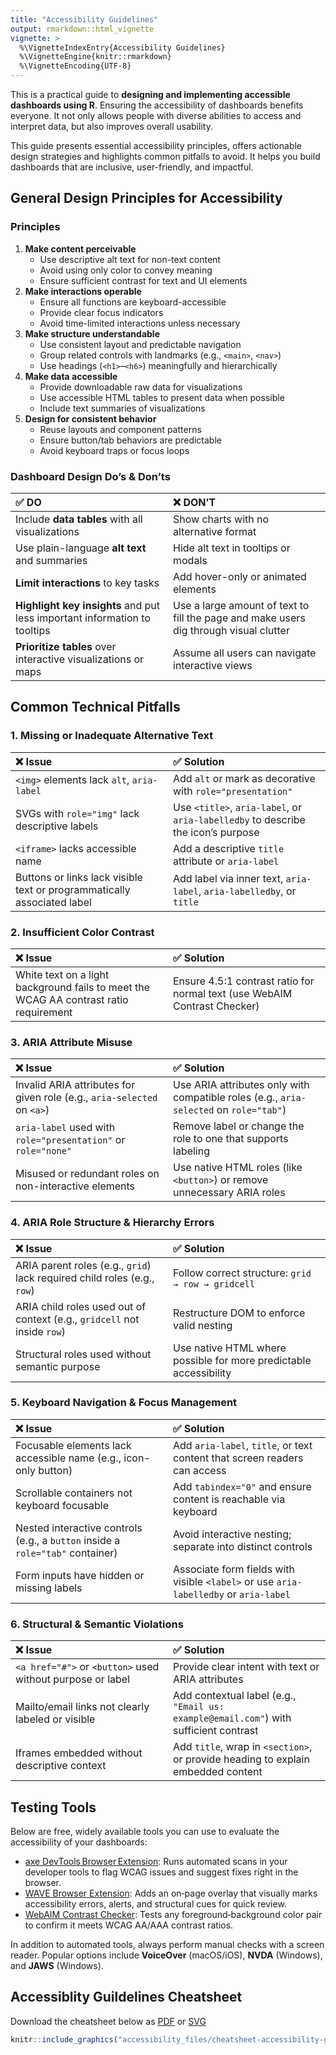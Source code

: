 ```yaml
---
title: "Accessibility Guidelines"
output: rmarkdown::html_vignette
vignette: >
  %\VignetteIndexEntry{Accessibility Guidelines}
  %\VignetteEngine{knitr::rmarkdown}
  %\VignetteEncoding{UTF-8}
---
```

This is a practical guide to **designing and implementing accessible dashboards using R**.
Ensuring the accessibility of dashboards benefits everyone. It not only allows people with diverse abilities to access and interpret data, but also improves overall usability.

This guide presents essential accessibility principles, offers actionable design strategies and highlights common pitfalls to avoid. It helps you build dashboards that are inclusive, user-friendly, and impactful.


## General Design Principles for Accessibility

### Principles
1. **Make content perceivable**
   * Use descriptive alt text for non-text content  
   * Avoid using only color to convey meaning  
   * Ensure sufficient contrast for text and UI elements

2. **Make interactions operable**
   * Ensure all functions are keyboard-accessible  
   * Provide clear focus indicators  
   * Avoid time-limited interactions unless necessary

3. **Make structure understandable**
   * Use consistent layout and predictable navigation  
   * Group related controls with landmarks (e.g., `<main>`, `<nav>`)  
   * Use headings (`<h1>`–`<h6>`) meaningfully and hierarchically

4. **Make data accessible**
   * Provide downloadable raw data for visualizations
   * Use accessible HTML tables to present data when possible
   * Include text summaries of visualizations  

5. **Design for consistent behavior**
   * Reuse layouts and component patterns  
   * Ensure button/tab behaviors are predictable  
   * Avoid keyboard traps or focus loops

### Dashboard Design Do’s & Don’ts

| ✅ DO | ❌ DON'T |
| :---- | :---- |
| Include **data tables** with all visualizations | Show charts with no alternative format |
| Use plain-language **alt text** and summaries | Hide alt text in tooltips or modals |
| **Limit interactions** to key tasks | Add hover-only or animated elements |
| **Highlight key insights** and put less important information to tooltips | Use a large amount of text to fill the page and make users dig through visual clutter |
| **Prioritize tables** over interactive visualizations or maps | Assume all users can navigate interactive views |

## Common Technical Pitfalls


### **1\. Missing or Inadequate Alternative Text**

| ❌ Issue | ✅ Solution |
| :---- | :---- |
| `<img>` elements lack `alt`, `aria-label` | Add `alt` or mark as decorative with `role="presentation"` |
| SVGs with `role="img"` lack descriptive labels | Use `<title>`, `aria-label`, or `aria-labelledby` to describe the icon’s purpose |
| `<iframe>` lacks accessible name | Add a descriptive `title` attribute or `aria-label` |
| Buttons or links lack visible text or programmatically associated label | Add label via inner text, `aria-label`, `aria-labelledby`, or `title` |

### **2\. Insufficient Color Contrast**

| ❌ Issue | ✅ Solution |
| :---- | :---- |
| White text on a light background fails to meet the WCAG AA contrast ratio requirement | Ensure 4.5:1 contrast ratio for normal text (use WebAIM Contrast Checker) |

### **3\. ARIA Attribute Misuse**

| ❌ Issue | ✅ Solution |
| :---- | :---- |
| Invalid ARIA attributes for given role (e.g., `aria-selected` on `<a>`) | Use ARIA attributes only with compatible roles (e.g., `aria-selected` on `role="tab"`) |
| `aria-label` used with `role="presentation"` or `role="none"` | Remove label or change the role to one that supports labeling |
| Misused or redundant roles on non-interactive elements | Use native HTML roles (like `<button>`) or remove unnecessary ARIA roles |

### **4\. ARIA Role Structure & Hierarchy Errors**

| ❌ Issue | ✅ Solution |
| :---- | :---- |
| ARIA parent roles (e.g., `grid`) lack required child roles (e.g., `row`) | Follow correct structure: `grid → row → gridcell` |
| ARIA child roles used out of context (e.g., `gridcell` not inside `row`) | Restructure DOM to enforce valid nesting |
| Structural roles used without semantic purpose | Use native HTML where possible for more predictable accessibility |

### **5\. Keyboard Navigation & Focus Management**

| ❌ Issue | ✅ Solution |
| :---- | :---- |
| Focusable elements lack accessible name (e.g., icon-only button) | Add `aria-label`, `title`, or text content that screen readers can access |
| Scrollable containers not keyboard focusable | Add `tabindex="0"` and ensure content is reachable via keyboard |
| Nested interactive controls (e.g., a `button` inside a `role="tab"` container) | Avoid interactive nesting; separate into distinct controls |
| Form inputs have hidden or missing labels | Associate form fields with visible `<label>` or use `aria-labelledby` or `aria-label` |

### **6\. Structural & Semantic Violations**

| ❌ Issue | ✅ Solution |
| :---- | :---- |
| `<a href="#">` or `<button>` used without purpose or label | Provide clear intent with text or ARIA attributes |
| Mailto/email links not clearly labeled or visible | Add contextual label (e.g., `"Email us: example@email.com"`) with sufficient contrast |
| Iframes embedded without descriptive context | Add `title`, wrap in `<section>`, or provide heading to explain embedded content |

## Testing Tools

Below are free, widely available tools you can use to evaluate the accessibility of your dashboards:

* [axe DevTools Browser Extension](https://www.deque.com/axe/browser-extensions/): Runs automated scans in your developer tools to flag WCAG issues and suggest fixes right in the browser.
* [WAVE Browser Extension](https://wave.webaim.org/extension/): Adds an on‑page overlay that visually marks accessibility errors, alerts, and structural cues for quick review.
* [WebAIM Contrast Checker](https://webaim.org/resources/contrastchecker/): Tests any foreground‑background color pair to confirm it meets WCAG AA/AAA contrast ratios.

In addition to automated tools, always perform manual checks with a screen reader. Popular options include **VoiceOver** (macOS/iOS), **NVDA** (Windows), and **JAWS** (Windows).

## Accessiblity Guildelines Cheatsheet

Download the cheatsheet below as [PDF](https://github.com/EpiForeSITE/branding-package/blob/main/vignettes/accessibility_files/cheatsheet-accessibility-guidelines.pdf) or [SVG](https://github.com/EpiForeSITE/branding-package/blob/main/vignettes/accessibility_files/cheatsheet-accessibility-guidelines.svg)

```r
knitr::include_graphics("accessibility_files/cheatsheet-accessibility-guidelines.svg")
```

